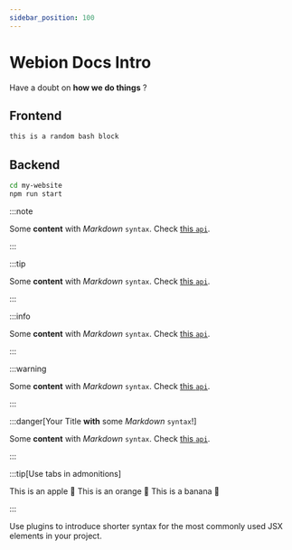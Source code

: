 ```yaml
---
sidebar_position: 100
---
```


# Webion Docs Intro

Have a doubt on **how we do things** ?

## Frontend

```bash
this is a random bash block
```

## Backend

```bash
cd my-website
npm run start
```

:::note

Some **content** with _Markdown_ `syntax`. Check [this `api`](#).

:::

:::tip

Some **content** with _Markdown_ `syntax`. Check [this `api`](#).

:::

:::info

Some **content** with _Markdown_ `syntax`. Check [this `api`](#).

:::

:::warning

Some **content** with _Markdown_ `syntax`. Check [this `api`](#).

:::

:::danger[Your Title **with** some _Markdown_ `syntax`!]

Some **content** with _Markdown_ `syntax`. Check [this `api`](#).

:::

:::tip[Use tabs in admonitions]

<Tabs>
  <TabItem value="apple" label="Apple">
    This is an apple 🍎
  </TabItem>
  <TabItem value="orange" label="Orange">
    This is an orange 🍊
  </TabItem>
  <TabItem value="banana" label="Banana">
    This is a banana 🍌
  </TabItem>
</Tabs>

:::

<Admonition type="tip" icon="💡" title="Did you know...">
  Use plugins to introduce shorter syntax for the most commonly used JSX
  elements in your project.
</Admonition>
